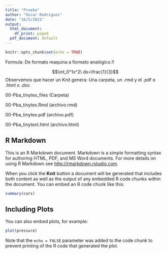 ```yaml
---
title: "Prueba"
author: "Oscar Rodriguez"
date: "16/5/2021"
output:
  html_document:
    df_print: paged
  pdf_document: default
---
```


```r
knitr::opts_chunk$set(echo = TRUE)
```
Formula: De formato maquina a formato analógico.!!

$$\int_0^1x^2\ dx=\frac{1}{3}$$
Observemos que hacer un Knit genera: Una carpeta, un .rmd y el .pdf o .html o .doc                     
 
  00-Pba_tinytex_files        (Carpeta)
  
  00-Pba_tinytex.Rmd          (archivo.rmd)
  
  00-Pba_tinytex.pdf          (archivo.pdf)
  
  00-Pba_tinytext.html        (archivo.html)
  

 

## R Markdown

This is an R Markdown document. Markdown is a simple formatting syntax for authoring HTML, PDF, and MS Word documents. For more details on using R Markdown see <http://rmarkdown.rstudio.com>.

When you click the **Knit** button a document will be generated that includes both content as well as the output of any embedded R code chunks within the document. You can embed an R code chunk like this:

```r
summary(cars)
```

## Including Plots

You can also embed plots, for example:

```r
plot(pressure)
```

Note that the `echo = FALSE` parameter was added to the code chunk to prevent printing of the R code that generated the plot.

